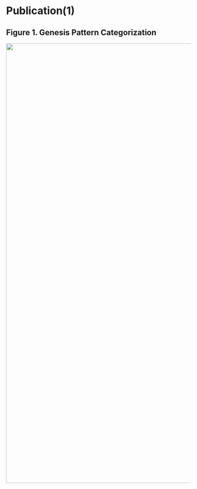 # Publication(1)

## Figure 1. Genesis Pattern Categorization {#p1-1}
![](https://raw.githubusercontent.com/jim25287/CG_report/main/image/girc_class.png){width="1200"}

```r
 
```

